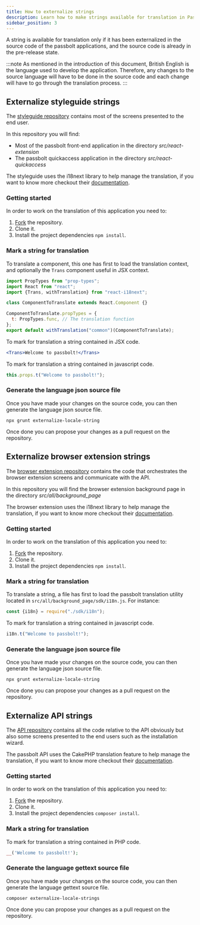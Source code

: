 ```yaml
---
title: How to externalize strings
description: Learn how to make strings available for translation in Passbolt
sidebar_position: 3
---
```


A string is available for translation only if it has been externalized in the source code of the passbolt applications, 
and the source code is already in the pre-release state. 

:::note
As mentioned in the introduction of this document, British English is the language used to develop the 
application. Therefore, any changes to the source language will have to be done in the source code and each change
will have to go through the translation process.
:::

## Externalize styleguide strings

The [styleguide repository](https://github.com/passbolt/passbolt_styleguide) contains most of the screens presented to
the end user.

In this repository you will find:
* Most of the passbolt front-end application in the directory *src/react-extension*
* The passbolt quickaccess application in the directory *src/react-quickaccess*

The styleguide uses the i18next library to help manage the translation, if you want to know more checkout their 
[documentation](https://github.com/i18next/i18next).

### Getting started

In order to work on the translation of this application you need to:
1. [Fork](https://docs.github.com/en/github/getting-started-with-github/fork-a-repo) the repository.
2. Clone it.
3. Install the project dependencies `npm install`.

### Mark a string for translation

To translate a component, this one has first to load the translation context, and optionally the `Trans` component useful
in JSX context.

```javascript
import PropTypes from "prop-types";
import React from "react";
import {Trans, withTranslation} from "react-i18next";

class ComponentToTranslate extends React.Component {}

ComponentToTranslate.propTypes = {
  t: PropTypes.func, // The translation function
};
export default withTranslation("common")(ComponentToTranslate);
```

To mark for translation a string contained in JSX code.
```jsx
<Trans>Welcome to passbolt!</Trans>
```

To mark for translation a string contained in javascript code.
```javascript
this.props.t("Welcome to passbolt!");
```

### Generate the language json source file

Once you have made your changes on the source code, you can then generate the language json source file.
```shell
npx grunt externalize-locale-string
```

Once done you can propose your changes as a pull request on the repository.

## Externalize browser extension strings

The [browser extension repository](https://github.com/passbolt/passbolt_browser_extension) contains the code that
orchestrates the browser extension screens and communicate with the API.

In this repository you will find the browser extension background page in the directory *src/all/background_page*

The browser extension uses the i18next library to help manage the translation, if you want to know more checkout their
[documentation](https://github.com/i18next/i18next).

### Getting started

In order to work on the translation of this application you need to:
1. [Fork](https://docs.github.com/en/github/getting-started-with-github/fork-a-repo) the repository.
2. Clone it.
3. Install the project dependencies `npm install`.

### Mark a string for translation

To translate a string, a file has first to load the passbolt translation utility located in 
`src/all/background_page/sdk/i18n.js`. For instance:
```javascript
const {i18n} = require("./sdk/i18n");
```

To mark for translation a string contained in javascript code.
```javascript
i18n.t("Welcome to passbolt!");
```

### Generate the language json source file

Once you have made your changes on the source code, you can then generate the language json source file.
```shell
npx grunt externalize-locale-string
```

Once done you can propose your changes as a pull request on the repository.

## Externalize API strings

The [API repository](https://github.com/passbolt/passbolt_api) contains all the code relative to the API
obviously but also some screens presented to the end users such as the installation wizard.

The passbolt API uses the CakePHP translation feature to help manage the translation, if you want to know more checkout 
their [documentation](https://book.cakephp.org/3/en/core-libraries/internationalization-and-localization.html).

### Getting started

In order to work on the translation of this application you need to:
1. [Fork](https://docs.github.com/en/github/getting-started-with-github/fork-a-repo) the repository.
2. Clone it.
3. Install the project dependencies `composer install`.

### Mark a string for translation

To mark for translation a string contained in PHP code.
```php
__('Welcome to passbolt!');
```

### Generate the language gettext source file

Once you have made your changes on the source code, you can then generate the language gettext source file.
```shell
composer externalize-locale-strings
```

Once done you can propose your changes as a pull request on the repository. 